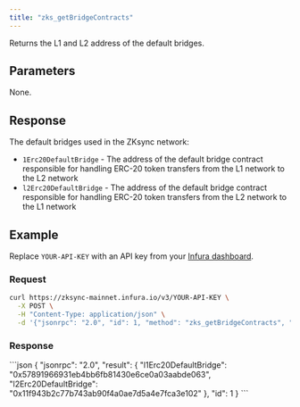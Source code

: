 ```yaml
---
title: "zks_getBridgeContracts"
---
```



Returns the L1 and L2 address of the default bridges.

## Parameters

None.

## Response

The default bridges used in the ZKsync network:

- `1Erc20DefaultBridge` - The address of the default bridge contract responsible for handling ERC-20 token
  transfers from the L1 network to the L2 network
- `l2Erc20DefaultBridge` - The address of the default bridge contract responsible for handling ERC-20 token
  transfers from the L2 network to the L1 network

## Example

Replace `YOUR-API-KEY` with an API key from your [Infura dashboard](https://infura.io/dashboard).

### Request

<Tabs>
  <TabItem value="cURL">

```bash
curl https://zksync-mainnet.infura.io/v3/YOUR-API-KEY \
  -X POST \
  -H "Content-Type: application/json" \
  -d '{"jsonrpc": "2.0", "id": 1, "method": "zks_getBridgeContracts", "params": []}' \
```

  </TabItem>
</Tabs>

### Response

<Tabs>
  <TabItem value="JSON">
  ```json
  {
    "jsonrpc": "2.0",
    "result": {
      "l1Erc20DefaultBridge": "0x57891966931eb4bb6fb81430e6ce0a03aabde063",
      "l2Erc20DefaultBridge": "0x11f943b2c77b743ab90f4a0ae7d5a4e7fca3e102"
    },
    "id": 1
  }
  ```
  </TabItem>
</Tabs>
